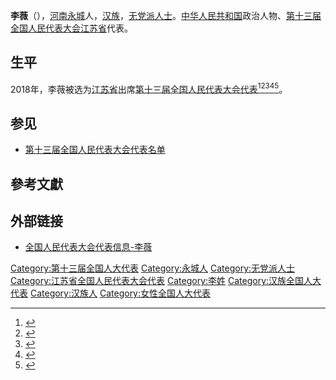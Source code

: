 {{Infobox person
|name=李薇
|birth_date={{birth year and age|1986|6}}
|ancestor=[[河南|河南]][[永城|永城]]
|nationality={{PRC}}
|title=[[全国人大代表|全国人大代表]]
|ethnicity=[[汉族|汉族]]
|gender=女
|party=[[无党派人士|无党派人士]]
|website=[http://210.82.31.1:8084/delegate/viewDelegate.action?dbid=130719 全国人大代表数据库]
}}
'''李薇'''（{{bd|1986年|6月}}），[[河南|河南]][[永城|永城]]人，[[汉族|汉族]]，[[无党派人士|无党派人士]]。[[中华人民共和国|中华人民共和国]]政治人物、[[第十三届全国人民代表大会|第十三届全国人民代表大会]][[江苏省|江苏省]]代表{{refnest|{{Cite web|url=http://210.82.31.1:8084/delegate/viewDelegate.action?dbid=130719|title=全国人民代表大会代表信息-李薇|accessdate=2020-03-16|work=中国人大网}}}}。

==生平==
2018年，李薇被选为[[江苏省|江苏省]]出席[[第十三届全国人民代表大会|第十三届全国人民代表大会]][[第十三届全国人民代表大会代表|代表]]<ref>{{Cite web|title=中华人民共和国第十三届全国人民代表大会代表名单|url=http://www.gov.cn/xinwen/2018-02/24/content_5268538.htm|accessdate=2020-03-16|work=中国政府网|archive-date=2020-02-28|archive-url=https://web.archive.org/web/20200228133636/http://www.gov.cn/xinwen/2018-02/24/content_5268538.htm|dead-url=no}}</ref><ref>{{Cite web|title=（受权发布）中华人民共和国第十三届全国人民代表大会代表名单-中新网|url=http://www.chinanews.com/gn/2018/02-25/8453959.shtml|accessdate=2021-02-19|work=[[中国新闻网|中国新闻网]]|archive-date=2018-02-27|archive-url=https://web.archive.org/web/20180227031724/http://www.chinanews.com/gn/2018/02-25/8453959.shtml|dead-url=no}}</ref><ref>{{cite web | title=中华人民共和国第十三届全国人民代表大会代表名单 | website=[[光明网_(中国)|光明网]] | date=2018-02-25 | url=https://news.gmw.cn/2018-02/25/content_27792557.htm | language=zh | access-date=2021-02-19 | archive-date=2021-10-19 | archive-url=https://web.archive.org/web/20211019124618/https://news.gmw.cn/2018-02/25/content_27792557.htm | dead-url=no }}</ref><ref>{{cite web | title=第十三届全国人民代表大会代表名单（2980名） | website=[[澎湃新闻|澎湃新闻]]-The Paper | url=https://www.thepaper.cn/newsDetail_forward_2008905 | language=zh | access-date=2021-02-19 | archive-date=2018-03-23 | archive-url=https://web.archive.org/web/20180323190049/https://www.thepaper.cn/newsDetail_forward_2008905 | dead-url=no }}</ref><ref>{{cite web | title=中华人民共和国第十三届全国人民代表大会代表名单 | website=[[中国网|中国网]] | date=2018-02-25 | url=http://news.china.com.cn/2018-02/25/content_50599587.htm | language=zh | access-date=2021-02-19 | archive-date=2021-02-21 | archive-url=https://web.archive.org/web/20210221201146/http://news.china.com.cn/2018-02/25/content_50599587.htm | dead-url=no }}</ref>。

==参见==
* [[第十三届全国人民代表大会代表名单|第十三届全国人民代表大会代表名单]]

==參考文獻==
{{reflist}}

==外部链接==
{{Portal|中国|政治}}
* [http://210.82.31.1:8084/delegate/viewDelegate.action?dbid=130719 全国人民代表大会代表信息-李薇]

[[Category:第十三届全国人大代表|Category:第十三届全国人大代表]]
[[Category:永城人|Category:永城人]]
[[Category:无党派人士|Category:无党派人士]]
[[Category:江苏省全国人民代表大会代表|Category:江苏省全国人民代表大会代表]]
[[Category:李姓|Category:李姓]]
[[Category:汉族全国人大代表|Category:汉族全国人大代表]]
[[Category:汉族人|Category:汉族人]]
[[Category:女性全国人大代表|Category:女性全国人大代表]]


{{中国政治人物小作品}}